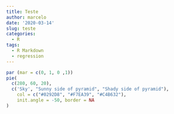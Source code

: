 ```yaml
---
title: Teste
author: marcelo
date: '2020-03-14'
slug: teste
categories:
  - R
tags:
  - R Markdown
  - regression
---
```


```r
par (mar = c(0, 1, 0 ,1))
pie(
  c(280, 60, 20),
  c('Sky', "Sunny side of pyramid", "Shady side of pyramid"),
    col = c("#0292D8", "#F7EA39", "#C4B632"), 
    init.angle = -50, border = NA
)
```

